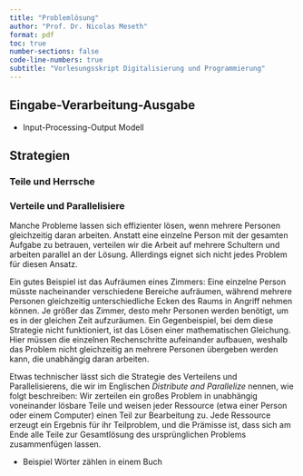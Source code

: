 ```yaml
---
title: "Problemlösung"
author: "Prof. Dr. Nicolas Meseth"
format: pdf
toc: true
number-sections: false
code-line-numbers: true
subtitle: "Vorlesungsskript Digitalisierung und Programmierung"
---
```


## Eingabe-Verarbeitung-Ausgabe

-   Input-Processing-Output Modell


## Strategien

### Teile und Herrsche

### Verteile und Parallelisiere

Manche Probleme lassen sich effizienter lösen, wenn mehrere Personen gleichzeitig daran arbeiten. Anstatt eine einzelne Person mit der gesamten Aufgabe zu betrauen, verteilen wir die Arbeit auf mehrere Schultern und arbeiten parallel an der Lösung. Allerdings eignet sich nicht jedes Problem für diesen Ansatz.

Ein gutes Beispiel ist das Aufräumen eines Zimmers: Eine einzelne Person müsste nacheinander verschiedene Bereiche aufräumen, während mehrere Personen gleichzeitig unterschiedliche Ecken des Raums in Angriff nehmen können. Je größer das Zimmer, desto mehr Personen werden benötigt, um es in der gleichen Zeit aufzuräumen. Ein Gegenbeispiel, bei dem diese Strategie nicht funktioniert, ist das Lösen einer mathematischen Gleichung. Hier müssen die einzelnen Rechenschritte aufeinander aufbauen, weshalb das Problem nicht gleichzeitig an mehrere Personen übergeben werden kann, die unabhängig daran arbeiten.

Etwas technischer lässt sich die Strategie des Verteilens und Parallelisierens, die wir im Englischen *Distribute and Parallelize* nennen, wie folgt beschreiben: Wir zerteilen ein großes Problem in unabhängig voneinander lösbare Teile und weisen jeder Ressource (etwa einer Person oder einem Computer) einen Teil zur Bearbeitung zu. Jede Ressource erzeugt ein Ergebnis für ihr Teilproblem, und die Prämisse ist, dass sich am Ende alle Teile zur Gesamtlösung des ursprünglichen Problems zusammenfügen lassen.

-   Beispiel Wörter zählen in einem Buch


